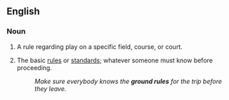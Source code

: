 ==English==

===Noun===
{{en-noun|head=[[ground]] [[rule]]}}

# {{sports}} A rule regarding play on a specific field, course, or court.
# {{idiomatic|usually|in the plural}} The basic [[rules]] or [[standards]]; whatever someone must know before proceeding.
#: ''Make sure everybody knows the '''ground rules''' for the trip before they leave.''